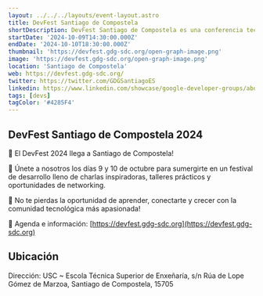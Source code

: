 ```yaml
---
layout: ../../../layouts/event-layout.astro
title: DevFest Santiago de Compostela
shortDescription: DevFest Santiago de Compostela es una conferencia tecnológica organizada por Google Developers Group Santiago de Compostela. Los GDG son una red local de grupos sin ánimo de lucro ofrecen charlas, demostraciones prácticas, talleres y laboratorios de código sobre las últimas tecnologías de Google. En 2022, se celebraron más de 550 DevFests, que ayudaron a más de 320.000 desarrolladores. DevFest es el principal evento local para que los desarrolladores conozcan las últimas tecnologías de Google de la mano de Googlers, Google Developer Experts y ponentes del sector.
startDate: '2024-10-09T14:30:00.000Z'
endDate: '2024-10-10T18:30:00.000Z'
thumbnail: 'https://devfest.gdg-sdc.org/open-graph-image.png'
image: 'https://devfest.gdg-sdc.org/open-graph-image.png'
location: 'Santiago de Compostela'
web: https://devfest.gdg-sdc.org/
twitter: https://twitter.com/GDGSantiagoES
linkedin: https://www.linkedin.com/showcase/google-developer-groups/about/
tags: [devs]
tagColor: '#4285F4'
---
```



## DevFest Santiago de Compostela 2024

🎉 El DevFest 2024 llega a Santiago de Compostela!

🚀 Únete a nosotros los días 9 y 10 de octubre para sumergirte en un festival de desarrollo lleno de charlas inspiradoras, talleres prácticos y oportunidades de networking.

🤝 No te pierdas la oportunidad de aprender, conectarte y crecer con la comunidad tecnológica más apasionada!

📢 Agenda e información: [https://devfest.gdg-sdc.org](https://devfest.gdg-sdc.org)

## Ubicación

Dirección: USC ~ Escola Técnica Superior de Enxeñaría, s/n Rúa de Lope Gómez de Marzoa, Santiago de Compostela, 15705

<GoogleMap
  src="https://www.google.com/maps/embed?pb=!1m18!1m12!1m3!1d2923.976341353455!2d-8.56296282311141!3d42.8733435025185!2m3!1f0!2f0!3f0!3m2!1i1024!2i768!4f13.1!3m3!1m2!1s0xd2efe72a954b9a9%3A0x33af61a845699b5d!2sUSC%20~%20Escuela%20T%C3%A9cnica%20Superior%20de%20Ingenier%C3%ADa!5e0!3m2!1ses!2ses!4v1727504219006!5m2!1ses!2ses"
  ariaLabel="USC ~ Escola Técnica Superior de Enxeñaría, s/n Rúa de Lope Gómez de Marzoa, Santiago de Compostela, 15705"
/>
